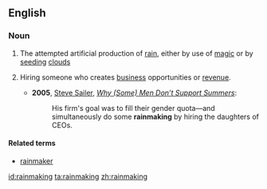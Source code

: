 ==English==
{{wikipedia}}
===Noun===
{{en-noun|-}}

# The attempted artificial production of [[rain]], either by use of [[magic]] or by [[seeding]] [[cloud]]s
# {{US|informal}} Hiring someone who creates [[business]] opportunities or [[revenue]].
#* '''2005''', [[w:Steve Sailer|Steve Sailer]], ''[http://www.vdare.com/sailer/050306_summers.htm Why (Some) Men Don’t Support Summers]'':
#*: His firm's goal was to fill their gender quota—and simultaneously do some '''rainmaking''' by hiring the daughters of CEOs.

====Related terms====
* [[rainmaker]]

[[id:rainmaking]]
[[ta:rainmaking]]
[[zh:rainmaking]]